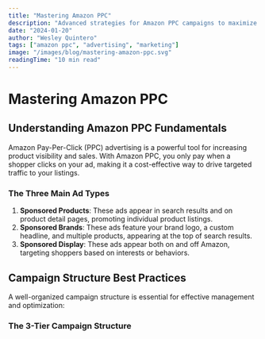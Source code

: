 ```yaml
---
title: "Mastering Amazon PPC"
description: "Advanced strategies for Amazon PPC campaigns to maximize ROI and boost sales"
date: "2024-01-20"
author: "Wesley Quintero"
tags: ["amazon ppc", "advertising", "marketing"]
image: "/images/blog/mastering-amazon-ppc.svg"
readingTime: "10 min read"
---
```


# Mastering Amazon PPC

## Understanding Amazon PPC Fundamentals

Amazon Pay-Per-Click (PPC) advertising is a powerful tool for increasing product visibility and sales. With Amazon PPC, you only pay when a shopper clicks on your ad, making it a cost-effective way to drive targeted traffic to your listings.

### The Three Main Ad Types

1. **Sponsored Products**: These ads appear in search results and on product detail pages, promoting individual product listings.
2. **Sponsored Brands**: These ads feature your brand logo, a custom headline, and multiple products, appearing at the top of search results.
3. **Sponsored Display**: These ads appear both on and off Amazon, targeting shoppers based on interests or behaviors.

## Campaign Structure Best Practices

A well-organized campaign structure is essential for effective management and optimization:

### The 3-Tier Campaign Structure

